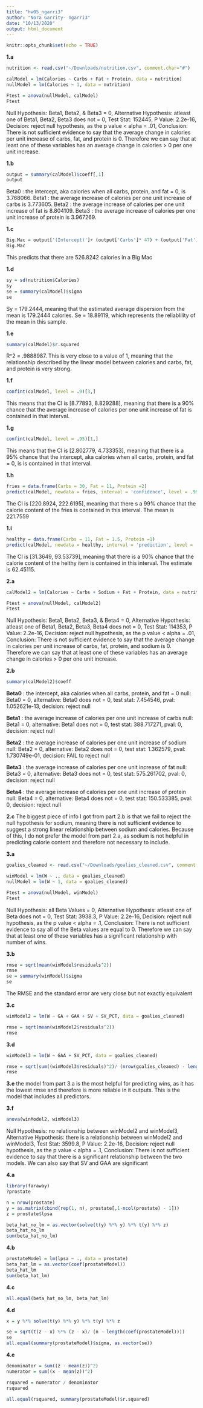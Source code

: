 ```yaml
---
title: "hw05_ngarri3"
author: "Nora Garrity- ngarri3"
date: "10/13/2020"
output: html_document
---
```


```r
knitr::opts_chunk$set(echo = TRUE)
```

**1.a**
```r
nutrition <- read.csv("~/Downloads/nutrition.csv", comment.char="#")

calModel = lm(Calories ~ Carbs + Fat + Protein, data = nutrition)
nullModel = lm(Calories ~ 1, data = nutrition)

Ftest = anova(nullModel, calModel)
Ftest
```
Null Hypothesis: Beta1, Beta2, & Beta3 = 0,
Alternative Hypothesis: atleast one of Beta1, Beta2, Beta3 does not = 0,
Test Stat: 152445,
P Value: 2.2e-16,
Decision: reject null hypothesis, as the p value < alpha = .01,
Conclusion: There is not sufficient evidence to say that the average change in calories per unit increase of carbs, fat, and protein is 0. Therefore we can say that at least one of these variables has an average change in calories > 0 per one unit increase.

**1.b**
```r
output = summary(calModel)$coeff[,1]
output
```
Beta0 : the intercept, aka calories when all carbs, protein, and fat = 0, is 3.768066.
Beta1 : the average increase of calories per one unit increase of carbs is 3.773605.
Beta2 : the average increase of calories per one unit increase of fat is 8.804109.
Beta3 : the average increase of calories per one unit increase of protein is 3.967269.

**1.c**
```r
Big.Mac = output['(Intercept)']+ (output['Carbs']* 47) + (output['Fat']* 28) + (output['Protein']* 25)
Big.Mac
```
This predicts that there are 526.8242 calories in a Big Mac

**1.d**
```r
sy = sd(nutrition$Calories)
sy
se = summary(calModel)$sigma
se
```
Sy = 179.2444, meaning that the estimated average dispersion from the mean is 179.2444 calories.
Se = 18.89119, which represents the reliablility of the mean in this sample.

**1.e**
```r
summary(calModel)$r.squared
```
R^2 = .9888987. This is very close to a value of 1, meaning that the relationship described by the linear model between calories and carbs, fat, and protein is very strong. 

**1.f**
```r
confint(calModel, level = .9)[3,]
```
This means that the CI is [8.77893, 8.829288], meaning that there is a 90% chance that the average increase of calories per one unit increase of fat is contained in that interval. 

**1.g**
```r
confint(calModel, level = .95)[1,]
```
This means that the CI is [2.802779, 4.733353], meaning that there is a 95% chance that the intercept, aka calories when all carbs, protein, and fat = 0, is is contained in that interval.

**1.h**
```r
fries = data.frame(Carbs = 30, Fat = 11, Protein =2)
predict(calModel, newdata = fries, interval = 'confidence', level = .99)
```
The CI is [220.8924, 222.6195], meaning that there s a 99% chance that the calorie content of the fries is contained in this interval. The mean is 221.7559

**1.i**
```r
healthy = data.frame(Carbs = 11, Fat = 1.5, Protein =1)
predict(calModel, newdata = healthy, interval = 'prediction', level = .90)
```
The CI is [31.3649, 93.53739], meaning that there is a 90% chance that the calorie content of the helthy item is contained in this interval. The estimate is 62.45115. 

**2.a**
```r
calModel2 = lm(Calories ~ Carbs + Sodium + Fat + Protein, data = nutrition)

Ftest = anova(nullModel, calModel2)
Ftest
```
Null Hypothesis: Beta1, Beta2, Beta3, & Beta4 = 0,
Alternative Hypothesis: atleast one of Beta1, Beta2, Beta3, Beta4 does not = 0,
Test Stat: 114353,
P Value: 2.2e-16,
Decision: reject null hypothesis, as the p value < alpha = .01,
Conclusion: There is not sufficient evidence to say that the average change in calories per unit increase of carbs, fat, protein, and sodium is 0. Therefore we can say that at least one of these variables has an average change in calories > 0 per one unit increase.

**2.b**
```r
summary(calModel2)$coeff
```
**Beta0** : the intercept, aka calories when all carbs, protein, and fat = 0
  null: Beta0 = 0, alternative: Beta0 does not = 0, test stat: 7.454546, pval: 1.052621e-13, decision: reject null
  
**Beta1** : the average increase of calories per one unit increase of carbs
  null: Beta1 = 0, alternative: Beta1 does not = 0, test stat: 388.717271, pval: 0, decision: reject null
  
**Beta2** : the average increase of calories per one unit increase of sodium 
  null: Beta2 = 0, alternative: Beta2 does not = 0, test stat: 1.362579, pval: 1.730749e-01, decision: FAIL to reject null
  
**Beta3** : the average increase of calories per one unit increase of fat
  null: Beta3 = 0, alternative: Beta3 does not = 0, test stat: 575.261702, pval: 0, decision: reject null
  
**Beta4** : the average increase of calories per one unit increase of protein
  null: Beta4 = 0, alternative: Beta4 does not = 0, test stat: 150.533385, pval: 0, decision: reject null
  
  
**2.c**
The biggest piece of info I got from part 2.b is that we fail to reject the null hypothesis for sodium, meaning there is not sufficient evidence to suggest a strong linear relationship between sodium and calories. Because of this, I do not prefer the model from part 2.a, as sodium is not helpful in predicting calorie content and therefore not necessary to include.

**3.a**
```r
goalies_cleaned <- read.csv("~/Downloads/goalies_cleaned.csv", comment.char="#")

winModel = lm(W ~ ., data = goalies_cleaned)
nullModel = lm(W ~ 1, data = goalies_cleaned)

Ftest = anova(nullModel, winModel)
Ftest
```
Null Hypothesis: all Beta Values = 0,
Alternative Hypothesis: atleast one of Beta does not = 0,
Test Stat: 3938.3,
P Value: 2.2e-16,
Decision: reject null hypothesis, as the p value < alpha = .1,
Conclusion: There is not sufficient evidence to say all of the Beta values are equal to 0. Therefore we can say that at least one of these variables has a significant relationship with number of wins. 

**3.b**
```r
rmse = sqrt(mean(winModel$residuals^2))
rmse
se = summary(winModel)$sigma
se
```
The RMSE and the standard error are very close but not exactly equivalent

**3.c**
```r
winModel2 = lm(W ~ GA + GAA + SV + SV_PCT, data = goalies_cleaned)

rmse = sqrt(mean(winModel2$residuals^2))
rmse
```

**3.d**
```r
winModel3 = lm(W ~ GAA + SV_PCT, data = goalies_cleaned)

rmse = sqrt(sum((winModel3$residuals)^2)/ (nrow(goalies_cleaned) - length(coef(winModel3))))
rmse
```

**3.e**
the model from part 3.a is the most helpful for predicting wins, as it has the lowest rmse and therefore is more reliable in it outputs. This is the model that includes all predictors.

**3.f**
```r
anova(winModel2, winModel3)
```
Null Hypothesis: no relationship between winModel2 and winModel3,
Alternative Hypothesis: there is a relationship between winModel2 and winModel3,
Test Stat: 3599.8,
P Value: 2.2e-16,
Decision: reject null hypothesis, as the p value < alpha = .1,
Conclusion: There is not sufficient evidence to say that there is a significant relationship between the two models. We can also say that SV and GAA are significant

**4.a**
```r
library(faraway)
?prostate

n = nrow(prostate)
y = as.matrix(cbind(rep(1, n), prostate[,1-ncol(prostate) - 1]))
z = prostate$lpsa

beta_hat_no_lm = as.vector(solve(t(y) %*% y) %*% t(y) %*% z)
beta_hat_no_lm
sum(beta_hat_no_lm)
```

**4.b**
```r
prostateModel = lm(lpsa ~ ., data = prostate)
beta_hat_lm = as.vector(coef(prostateModel))
beta_hat_lm
sum(beta_hat_lm)
```

**4.c**
```r
all.equal(beta_hat_no_lm, beta_hat_lm)
```

**4.d**
```r
x = y %*% solve(t(y) %*% y) %*% t(y) %*% z

se = sqrt(t(z - x) %*% (z - x)/ (n - length(coef(prostateModel))))
se
all.equal(summary(prostateModel)$sigma, as.vector(se))
```

**4.e**
```r
denominator = sum((z - mean(z))^2) 
numerator = sum((x - mean(z))^2) 

rsquared = numerator / denominator
rsquared

all.equal(rsquared, summary(prostateModel)$r.squared)
```



